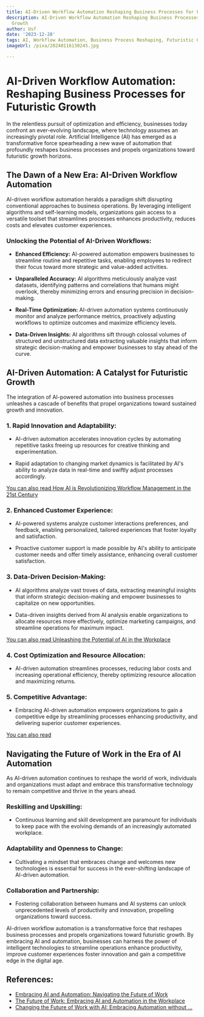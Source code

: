 ```yaml
---
title: AI-Driven Workflow Automation Reshaping Business Processes for Futuristic Growth
description: AI-Driven Workflow Automation Reshaping Business Processes for Futuristic
  Growth
author: Usf
date: '2023-12-28'
tags: AI, Workflow Automation, Business Process Reshaping, Futuristic Growth
imageUrl: /pixa/20240116130245.jpg

---
```

# AI-Driven Workflow Automation:  Reshaping Business Processes for Futuristic Growth

In the relentless pursuit of optimization and efficiency, businesses today confront an ever-evolving landscape, where  technology assumes an increasingly pivotal role. Artificial Intelligence (AI) has emerged as a transformative force spearheading a new wave of automation that profoundly reshapes business processes and propels  organizations toward futuristic growth horizons.

## The  Dawn  of a  New Era: AI-Driven Workflow Automation

AI-driven  workflow automation heralds a paradigm shift disrupting conventional approaches to business operations. By leveraging intelligent algorithms and self-learning models, organizations  gain access to a versatile toolset that streamlines processes enhances productivity, reduces costs  and elevates customer experiences.

### Unlocking the Potential of  AI-Driven Workflows:

-  **Enhanced Efficiency:**  AI-powered automation empowers businesses to streamline routine and repetitive tasks,  enabling employees to redirect their focus toward more strategic and value-added  activities.

- **Unparalleled Accuracy:**  AI  algorithms meticulously analyze vast datasets, identifying patterns and correlations  that humans  might overlook, thereby minimizing errors and ensuring  precision in decision-making.

- **Real-Time Optimization:** AI-driven automation systems continuously monitor and analyze performance metrics, proactively adjusting  workflows to optimize outcomes and maximize efficiency levels.

- **Data-Driven Insights:**  AI algorithms sift  through  colossal volumes of  structured and unstructured data extracting valuable insights that inform strategic decision-making and empower businesses  to stay ahead of the curve.

## AI-Driven Automation: A  Catalyst for Futuristic Growth

The integration  of AI-powered automation  into business  processes unleashes a  cascade of benefits that propel organizations toward sustained growth and  innovation.

###  1.  Rapid Innovation and Adaptability:

- AI-driven automation accelerates innovation cycles by automating repetitive tasks freeing up resources for creative  thinking and  experimentation.

- Rapid adaptation to changing market dynamics is facilitated by AI's ability to analyze data in real-time  and swiftly adjust processes  accordingly.

[You can also read  How AI is Revolutionizing Workflow Management in  the 21st Century](How%20AI%20is%20Revolutionizing%20Workflow%20Management%20in%20the%2021st%20Century)


### 2. Enhanced Customer Experience:

- AI-powered systems analyze customer interactions preferences,  and feedback, enabling personalized, tailored experiences that foster loyalty and satisfaction.

- Proactive  customer support is  made possible by  AI's  ability to anticipate customer needs and offer timely assistance, enhancing  overall customer satisfaction.

### 3. Data-Driven Decision-Making:

- AI algorithms analyze vast troves of data, extracting meaningful insights that inform strategic decision-making and empower businesses to  capitalize on new opportunities.

- Data-driven insights derived from  AI analysis enable organizations to allocate  resources more effectively, optimize marketing campaigns, and streamline operations for maximum impact.

[You can also read Unleashing  the Potential of AI in the Workplace](Unleashing%20the%20Potential%20of%20AI%20in%20the%20Workplace)


### 4. Cost Optimization and Resource Allocation:

- AI-driven automation streamlines processes, reducing labor costs  and increasing operational efficiency, thereby optimizing resource allocation and maximizing returns.

### 5. Competitive Advantage:

- Embracing AI-driven automation empowers organizations to gain a competitive edge by streamlining processes enhancing productivity, and delivering superior customer  experiences.

[You can also read ]()


## Navigating the Future of Work in the Era of AI Automation

As AI-driven automation continues to reshape the world  of work, individuals and organizations must adapt and embrace this transformative technology  to remain competitive and thrive in  the years ahead.

### Reskilling and Upskilling:

- Continuous learning and skill development are paramount for individuals to  keep pace with the evolving demands of an increasingly automated workplace.

### Adaptability and Openness to Change:

- Cultivating a mindset that embraces change and welcomes new technologies is essential for success in the ever-shifting landscape of AI-driven  automation.

### Collaboration and Partnership:

- Fostering collaboration between humans and AI systems can unlock  unprecedented levels of productivity and innovation, propelling organizations toward success.

AI-driven  workflow automation is a transformative force that reshapes business processes and propels organizations toward futuristic growth. By embracing AI and automation, businesses can harness the power of intelligent technologies to streamline operations  enhance productivity, improve customer experiences foster innovation and gain a competitive edge in the digital age.

## References:
- [Embracing AI and Automation: Navigating the Future of Work](https://www.linkedin.com/pulse/embracing-ai-automation-navigating-future-work-ravi-pradhan)
- [The Future of Work: Embracing AI and Automation in the Workplace](https://www.linkedin.com/pulse/future-work-embracing-ai-automation-workplace-thecioworld-id8gf)
- [Changing the Future of Work with AI: Embracing Automation without ...](https://underline.io/news/94-changing-the-future-of-work-with-ai-embracing-automation-without-fear)
